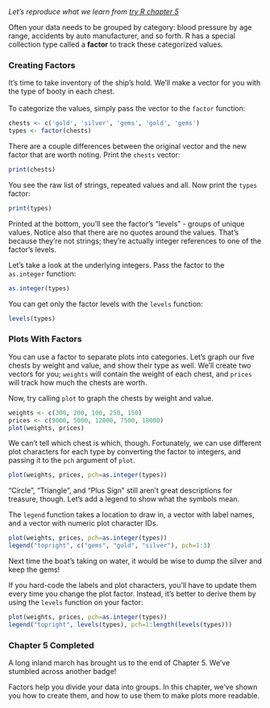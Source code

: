 *Let's reproduce what we learn from [try R chapter 5](http://tryr.codeschool.com/levels/5/challenges/)*


Often your data needs to be grouped by category: blood pressure by age range, accidents by auto manufacturer, and so forth. R has a special collection type called a **factor** to track these categorized values.  


### Creating Factors
It's time to take inventory of the ship's hold. We'll make a vector for you with the type of booty in each chest.  
</br>
To categorize the values, simply pass the vector to the `factor` function:
```r
chests <- c('gold', 'silver', 'gems', 'gold', 'gems')
types <- factor(chests)
```

There are a couple differences between the original vector and the new factor that are worth noting. Print the `chests` vector:  

```r
print(chests)
```

You see the raw list of strings, repeated values and all. Now print the `types` factor:

```r
print(types)
```

Printed at the bottom, you'll see the factor's "levels" - groups of unique values. Notice also that there are no quotes around the values. That's because they're not strings; they're actually integer references to one of the factor's levels.  
  
Let's take a look at the underlying integers. Pass the factor to the `as.integer` function:

```r
as.integer(types)
```

You can get only the factor levels with the `levels` function:  

```r
levels(types)
```

### Plots With Factors
You can use a factor to separate plots into categories. Let's graph our five chests by weight and value, and show their type as well. We'll create two vectors for you; `weights` will contain the weight of each chest, and `prices` will track how much the chests are worth.  

Now, try calling `plot` to graph the chests by weight and value.
```r
weights <- c(300, 200, 100, 250, 150)
prices <- c(9000, 5000, 12000, 7500, 18000)
plot(weights, prices)
```

We can't tell which chest is which, though. Fortunately, we can use different plot characters for each type by converting the factor to integers, and passing it to the `pch` argument of `plot`.
```r
plot(weights, prices, pch=as.integer(types))
```

"Circle", "Triangle", and "Plus Sign" still aren't great descriptions for treasure, though. Let's add a legend to show what the symbols mean.  

The `legend` function takes a location to draw in, a vector with label names, and a vector with numeric plot character IDs.  

```r
plot(weights, prices, pch=as.integer(types))
legend("topright", c("gems", "gold", "silver"), pch=1:3)
```

Next time the boat's taking on water, it would be wise to dump the silver and keep the gems!  

If you hard-code the labels and plot characters, you'll have to update them every time you change the plot factor. Instead, it's better to derive them by using the `levels` function on your factor:
```r
plot(weights, prices, pch=as.integer(types))
legend("topright", levels(types), pch=1:length(levels(types)))
```

### Chapter 5 Completed
A long inland march has brought us to the end of Chapter 5. We've stumbled across another badge!  

Factors help you divide your data into groups. In this chapter, we've shown you how to create them, and how to use them to make plots more readable.
